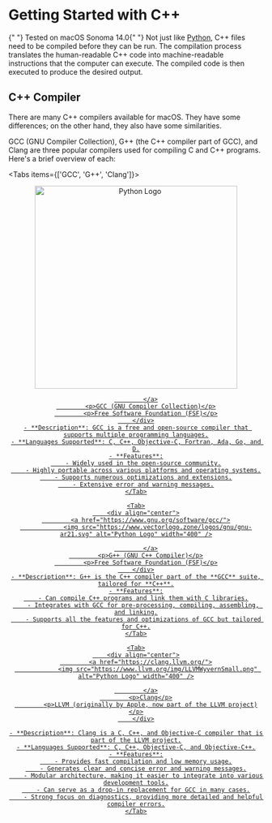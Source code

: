 
# Getting Started with C++

<Callout emoji="👾" type="info">
    {" "}
    Tested on macOS Sonoma 14.0{" "}
</Callout>

<Callout type="info" emoji="ℹ️">
    Not just like <a href="/docs/cs111">Python</a>, C++ files need to be compiled before they can be run. The compilation process translates the human-readable C++ code into machine-readable instructions that the computer can execute. The compiled code is then executed to produce the desired output.
</Callout>

## C++ Compiler

There are many C++ compilers available for macOS. They have some differences; on the other hand, they also have some similarities.


GCC (GNU Compiler Collection), G++ (the C++ compiler part of GCC), and Clang are three popular compilers used for compiling C and C++ programs. Here's a brief overview of each:

<Tabs items={['GCC', 'G++', 'Clang']}>
    <Tab>
        <div align="center">
            <a href="https://www.gnu.org/software/gcc/">
                <img src="https://www.vectorlogo.zone/logos/gnu/gnu-ar21.svg" alt="Python Logo" width="400" />

            </a>
            <p>GCC (GNU Compiler Collection)</p>
            <p>Free Software Foundation (FSF)</p>
        </div>
    - **Description**: GCC is a free and open-source compiler that supports multiple programming languages.
    - **Languages Supported**: C, C++, Objective-C, Fortran, Ada, Go, and D.
    - **Features**:
        - Widely used in the open-source community.
        - Highly portable across various platforms and operating systems.
        - Supports numerous optimizations and extensions.
        - Extensive error and warning messages.
    </Tab>

    <Tab>
        <div align="center">
            <a href="https://www.gnu.org/software/gcc/">
                <img src="https://www.vectorlogo.zone/logos/gnu/gnu-ar21.svg" alt="Python Logo" width="400" />

            </a>
            <p>G++ (GNU C++ Compiler)</p>
            <p>Free Software Foundation (FSF)</p>
        </div>
    - **Description**: G++ is the C++ compiler part of the **GCC** suite, tailored for **C++**.
    - **Features**:
        - Can compile C++ programs and link them with C libraries.
        - Integrates with GCC for pre-processing, compiling, assembling, and linking.
        - Supports all the features and optimizations of GCC but tailored for C++.
    </Tab>

    <Tab>
        <div align="center">
            <a href="https://clang.llvm.org/">
                <img src="https://www.llvm.org/img/LLVMWyvernSmall.png" alt="Python Logo" width="400" />

            </a>
            <p>Clang</p>
            <p>LLVM (originally by Apple, now part of the LLVM project)</p>
        </div>

    - **Description**: Clang is a C, C++, and Objective-C compiler that is part of the LLVM project.
    - **Languages Supported**: C, C++, Objective-C, and Objective-C++.
    - **Features**:
        - Provides fast compilation and low memory usage.
        - Generates clear and concise error and warning messages.
        - Modular architecture, making it easier to integrate into various development tools.
        - Can serve as a drop-in replacement for GCC in many cases.
        - Strong focus on diagnostics, providing more detailed and helpful compiler errors.
    </Tab>
</Tabs>
